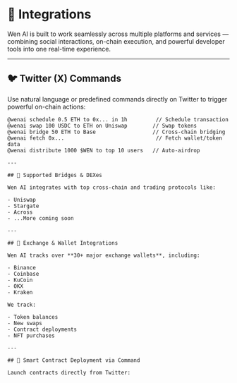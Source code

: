 # 🔗 Integrations

Wen AI is built to work seamlessly across multiple platforms and services — combining social interactions, on-chain execution, and powerful developer tools into one real-time experience.

---

## 🐦 Twitter (X) Commands

Use natural language or predefined commands directly on Twitter to trigger powerful on-chain actions:

```text
@wenai schedule 0.5 ETH to 0x... in 1h         // Schedule transaction  
@wenai swap 100 USDC to ETH on Uniswap        // Swap tokens  
@wenai bridge 50 ETH to Base                  // Cross-chain bridging  
@wenai fetch 0x...                             // Fetch wallet/token data  
@wenai distribute 1000 $WEN to top 10 users   // Auto-airdrop  

---

## 🌉 Supported Bridges & DEXes

Wen AI integrates with top cross-chain and trading protocols like:

- Uniswap  
- Stargate  
- Across  
- ...More coming soon

---

## 🔄 Exchange & Wallet Integrations

Wen AI tracks over **30+ major exchange wallets**, including:

- Binance  
- Coinbase  
- KuCoin  
- OKX  
- Kraken  

We track:

- Token balances  
- New swaps  
- Contract deployments  
- NFT purchases

---

## 🧠 Smart Contract Deployment via Command

Launch contracts directly from Twitter:

